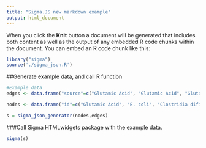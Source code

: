 ```yaml
---
title: "Sigma.JS new markdown example"
output: html_document
---
```


When you click the **Knit** button a document will be generated that includes both content as well as the output of any embedded R code chunks within the document. You can embed an R code chunk like this:

```r
library("sigma")
source('./sigma_json.R')
```

##Generate example data, and call R function
```r
#Example data
edges <- data.frame("source"=c("Glutamic Acid", "Glutamic Acid", "Glutamic Acid", "Clostridia dificile","Glutamic Acid", "E. coli"),"target"=c("Wnt", "MAPK", "Ras", "Glutamic Acid", "E. coli", "Glutamic Acid"))

nodes <- data.frame("id"=c("Glutamic Acid", "E. coli", "Clostridia dificile", "Wnt", "MAPK", "Ras"),"type"=c("compound","microbe","microbe","host","host","host"),"size"=c(4,2,2,3,2,1))

s = sigma_json_generator(nodes,edges)
```

###Call Sigma HTMLwidgets package with the example data.
```r
sigma(s)
```